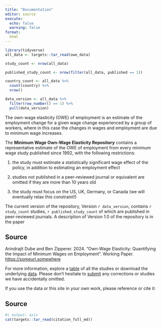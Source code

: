 ```yaml
---
title: "Documentation"
editor: source
execute:
  echo: false
  warning: false
format: 
  html
---
```


```r
library(tidyverse)
all_data <- targets::tar_read(owe_data)

study_count <- nrow(all_data)

published_study_count <- nrow(filter(all_data, published == 1))

country_count <- all_data %>% 
  count(country) %>% 
  nrow()

data_version <- all_data %>% 
  filter(row_number() == 1) %>% 
  pull(data_version)
```

The own-wage elasticity (OWE) of employment is an estimate of the employment 
change for a given wage change experienced by a group of workers, where in this
case the changes in wages and employment are due to minimum wage increases.

The **Minimum Wage Own-Wage Elasticity Repository** contains a representative 
estimate of the OWE of employment from every minimum wage study published 
since 1992, with the following restrictions:

1. the study must estimate a statistically significant wage effect of the 
policy, in addition to estimating an employment effect

1. studies not published in a peer-reviewed journal or equivalent are omitted
if they are more than 10 years old

1. the study must focus on the US, UK, Germany, or Canada 
(we will eventually relax this constraint!)

The current version of the repository,  Version `r data_version`, contains 
`r study_count` studies, `r published_study_count` of which are published 
in peer-reviewed journals. A description of Version 1.0 of the repository 
is in the paper

::: {.callout-note}
## Source
Arindrajit Dube and Ben Zipperer. 2024. 
"Own-Wage Elasticity: Quantifying the Impact of Minimum Wages on Employment".
Working Paper. <https://someurl.somewhere>
:::


For more information, explore a [table](table.html) of all the studies or 
download the underlying [data](download.html). Please don't hesitate to 
[submit](submit.html) any corrections or studies we have accidentally omitted.

If you use the data or this site in your own work, please reference or cite it:

::: {.callout-note}
## Source
```r
#| output: asis
cat(targets::tar_read(citation_full_md))
```
:::